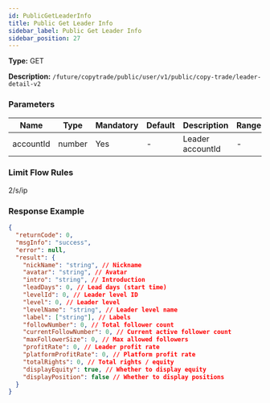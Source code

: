 ```yaml
---
id: PublicGetLeaderInfo
title: Public Get Leader Info
sidebar_label: Public Get Leader Info
sidebar_position: 27
---
```


**Type:** GET

**Description:** `/future/copytrade/public/user/v1/public/copy-trade/leader-detail-v2`

### Parameters

| Name      | Type   | Mandatory | Default | Description      | Ranges |
| --------- | ------ | --------- | ------- | ---------------- | ------ |
| accountId | number | Yes       | -       | Leader accountId | -      |

### Limit Flow Rules

2/s/ip

### Response Example

```json
{
  "returnCode": 0,
  "msgInfo": "success",
  "error": null,
  "result": {
    "nickName": "string", // Nickname
    "avatar": "string", // Avatar
    "intro": "string", // Introduction
    "leadDays": 0, // Lead days (start time)
    "levelId": 0, // Leader level ID
    "level": 0, // Leader level
    "levelName": "string", // Leader level name
    "label": ["string"], // Labels
    "followNumber": 0, // Total follower count
    "currentFollowNumber": 0, // Current active follower count
    "maxFollowerSize": 0, // Max allowed followers
    "profitRate": 0, // Leader profit rate
    "platformProfitRate": 0, // Platform profit rate
    "totalRights": 0, // Total rights / equity
    "displayEquity": true, // Whether to display equity
    "displayPosition": false // Whether to display positions
  }
}
```
